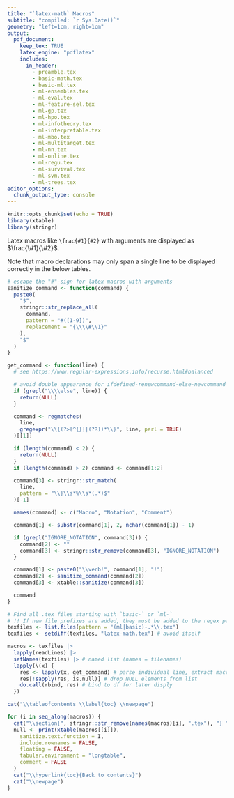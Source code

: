 ```yaml
---
title: "`latex-math` Macros"
subtitle: "compiled: `r Sys.Date()`"
geometry: "left=1cm, right=1cm"
output:
  pdf_document:
    keep_tex: TRUE
    latex_engine: "pdflatex"
    includes:
      in_header: 
        - preamble.tex
        - basic-math.tex
        - basic-ml.tex
        - ml-ensembles.tex
        - ml-eval.tex
        - ml-feature-sel.tex
        - ml-gp.tex
        - ml-hpo.tex
        - ml-infotheory.tex
        - ml-interpretable.tex
        - ml-mbo.tex
        - ml-multitarget.tex
        - ml-nn.tex
        - ml-online.tex
        - ml-regu.tex
        - ml-survival.tex
        - ml-svm.tex
        - ml-trees.tex
editor_options:
  chunk_output_type: console
---
```


```r
knitr::opts_chunk$set(echo = TRUE)
library(xtable)
library(stringr)
```

<!-- Run this file with rmarkdown::render() to recreate the tables.  -->

Latex macros like `\frac{#1}{#2}` with arguments are displayed as $\frac{\#1}{\#2}$.

Note that macro declarations may only span a single line to be displayed correctly in the below tables.


```r
# escape the "#"-sign for latex macros with arguments
sanitize_command <- function(command) {
  paste0(
    "$",
    stringr::str_replace_all(
      command,
      pattern = "#([1-9])",
      replacement = "{\\\\#\\1}"
    ),
    "$"
  )
}

get_command <- function(line) {
  # see https://www.regular-expressions.info/recurse.html#balanced

  # avoid double appearance for ifdefined-renewcommand-else-newcommand
  if (grepl("\\\\else", line)) {
    return(NULL)
  }

  command <- regmatches(
    line,
    gregexpr("\\{(?>[^{}]|(?R))*\\}", line, perl = TRUE)
  )[[1]]

  if (length(command) < 2) {
    return(NULL)
  }
  if (length(command) > 2) command <- command[1:2]

  command[3] <- stringr::str_match(
    line,
    pattern = "\\}\\s*%\\s*(.*)$"
  )[-1]

  names(command) <- c("Macro", "Notation", "Comment")

  command[1] <- substr(command[1], 2, nchar(command[1]) - 1)

  if (grepl("IGNORE_NOTATION", command[3])) {
    command[2] <- ""
    command[3] <- stringr::str_remove(command[3], "IGNORE_NOTATION")
  }

  command[1] <- paste0("\\verb!", command[1], "!")
  command[2] <- sanitize_command(command[2])
  command[3] <- xtable::sanitize(command[3])

  command
}

# Find all .tex files starting with `basic-` or `ml-`
# !! If new file prefixes are added, they must be added to the regex pattern
texfiles <- list.files(pattern = "(ml|basic)-.*\\.tex")
texfiles <- setdiff(texfiles, "latex-math.tex") # avoid itself

macros <- texfiles |>
  lapply(readLines) |>
  setNames(texfiles) |> # named list (names = filenames)
  lapply(\(x) {
    res <- lapply(x, get_command) # parse individual line, extract macros
    res[!sapply(res, is.null)] # drop NULL elements from list
    do.call(rbind, res) # bind to df for later disply
  })
```

```r
cat("\\tableofcontents \\label{toc} \\newpage")

for (i in seq_along(macros)) {
  cat("\\section{", stringr::str_remove(names(macros)[i], ".tex"), "} ")
  null <- print(xtable(macros[[i]]),
    sanitize.text.function = I,
    include.rownames = FALSE,
    floating = FALSE,
    tabular.environment = "longtable",
    comment = FALSE
  )
  cat("\\hyperlink{toc}{Back to contents}")
  cat("\\newpage")
}
```
